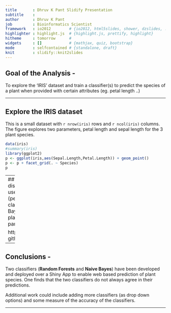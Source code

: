 ```yaml
---
title       : Dhruv K Pant Slidify Presentation
subtitle    : 
author      : Dhruv K Pant
job         : Bioinformatics Scientist
framework   : io2012        # {io2012, html5slides, shower, dzslides, ...}
highlighter : highlight.js  # {highlight.js, prettify, highlight}
hitheme     : tomorrow      # 
widgets     : []            # {mathjax, quiz, bootstrap}
mode        : selfcontained # {standalone, draft}
knit        : slidify::knit2slides
---
```


## Goal of the Analysis - 
To explore the 'IRIS' dataset and train a classifier(s) to predict the species of 
a plant when provided with certain attributes (eg. petal length ..)


---

## Explore the IRIS dataset
This is a small dataset with `r nrow(iris)` rows and `r ncol(iris)` columns. 
The figure explores two parameters, petal length and sepal length 
for the 3 plant species. 

```r
data(iris)
#summary(iris)
library(ggplot2)
p <- ggplot(iris,aes(Sepal.Length,Petal.Length)) + geom_point()
p <- p + facet_grid(. ~ Species)
p

```

---
## Shiny App Link -
The link below displays the Shiny App. Here, the user can input various parameters (petal length ,..) and a choice of 
classifiers (Random Forest, Naive Bayes) to predict which type of plant corresponds to the chosen parameters. 


http://dhruv-github.shinyapps.io/dkp_shiny_app/

---

## Conclusions -
Two classifiers (__Random Forests__ and **Naive Bayes**) have been developed and deployed over a Shiny App to enable web based prediction 
of plant species.  One finds that the two classifiers do not always agree in their predictions.   

Additional work could include adding more 
classifiers (as drop down options) and some measure of the accuracy of the classifiers.

---




